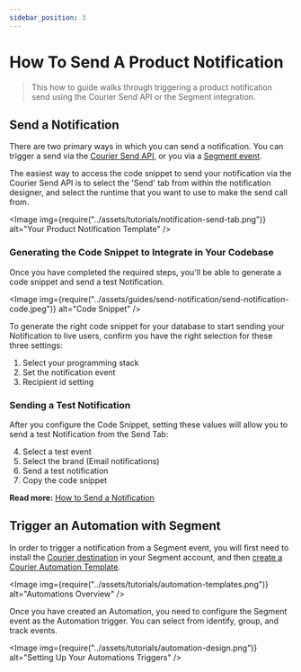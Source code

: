 ```yaml
---
sidebar_position: 3
---
```



# How To Send A Product Notification

> This how to guide walks through triggering a product notification send using the Courier Send API or the Segment integration.

## Send a Notification

There are two primary ways in which you can send a notification. You can trigger a send via the [Courier Send API](../reference/send/message.mdx), or you via a [Segment event](https://segment.com/docs/connections/destinations/catalog/courier/).

The easiest way to access the code snippet to send your notification via the Courier Send API is to select the 'Send' tab from within the notification designer, and select the runtime that you want to use to make the send call from.

<Image img={require("../assets/tutorials/notification-send-tab.png")} alt="Your Product Notification Template" />

### Generating the Code Snippet to Integrate in Your Codebase

Once you have completed the required steps, you'll be able to generate a code snippet and send a test Notification.

<Image
  img={require("../assets/guides/send-notification/send-notification-code.jpeg")}
  alt="Code Snippet"
/>

To generate the right code snippet for your database to start sending your Notification to live users, confirm you have the right selection for these three settings:

1. Select your programming stack
2. Set the notification event
3. Recipient id setting

### Sending a Test Notification

After you configure the Code Snippet, setting these values will allow you to send a test Notification from the Send Tab:

4. Select a test event
5. Select the brand (Email notifications)
6. Send a test notification
7. Copy the code snippet

**Read more:** [How to Send a Notification](../platform/content/notification-designer/send-a-notification.mdx)

## Trigger an Automation with Segment

In order to trigger a notification from a Segment event, you will first need to install the [Courier destination](https://segment.com/docs/connections/destinations/catalog/courier/) in your Segment account, and then [create a Courier Automation Template](https://app.courier.com/designer/automations).

<Image img={require("../assets/tutorials/automation-templates.png")} alt="Automations Overview" />

Once you have created an Automation, you need to configure the Segment event as the Automation trigger. You can select from identify, group, and track events.

<Image img={require("../assets/tutorials/automation-design.png")} alt="Setting Up Your Automations Triggers" />